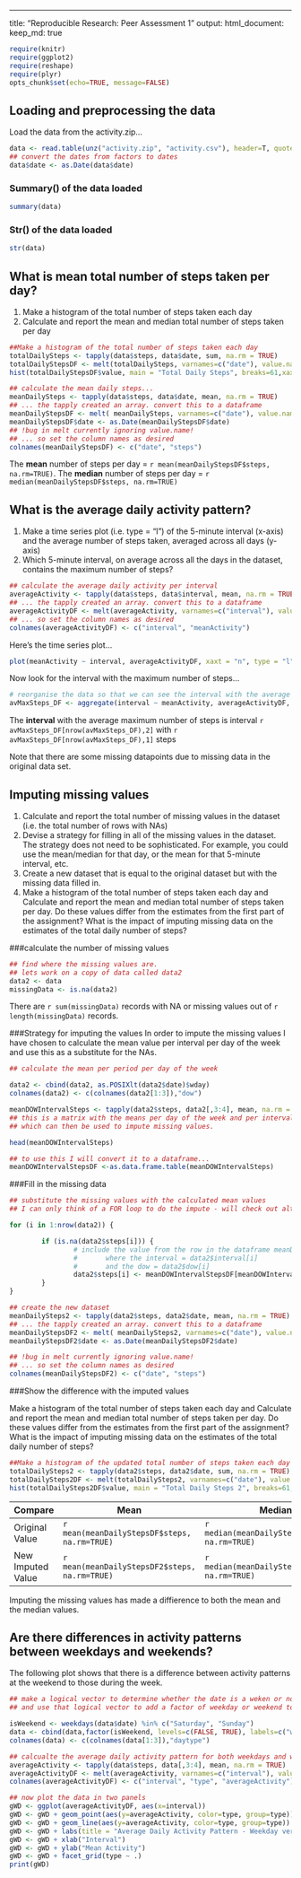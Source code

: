 ---
title: "Reproducible Research: Peer Assessment 1"
output: 
  html_document:
    keep_md: true

```r
require(knitr)
require(ggplot2)
require(reshape)
require(plyr)
opts_chunk$set(echo=TRUE, message=FALSE)
```

## Loading and preprocessing the data
Load the data from the activity.zip...

```r
data <- read.table(unz("activity.zip", "activity.csv"), header=T, quote="\"", sep=",")
## convert the dates from factors to dates
data$date <- as.Date(data$date)

```
### Summary() of the data loaded
```r
summary(data)
```

### Str() of the data loaded
```r
str(data)
```

## What is mean total number of steps taken per day?
1. Make a histogram of the total number of steps taken each day
2. Calculate and report the mean and median total number of steps taken per day

```r
##Make a histogram of the total number of steps taken each day
totalDailySteps <- tapply(data$steps, data$date, sum, na.rm = TRUE)
totalDailyStepsDF <- melt(totalDailySteps, varnames=c("date"), value.name="steps")
hist(totalDailyStepsDF$value, main = "Total Daily Steps", breaks=61,xaxt="n", xlab = "Day")
```

```r
## calculate the mean daily steps...
meanDailySteps <- tapply(data$steps, data$date, mean, na.rm = TRUE)
## ... the tapply created an array. convert this to a dataframe
meanDailyStepsDF <- melt( meanDailySteps, varnames=c("date"), value.name="steps")
meanDailyStepsDF$date <- as.Date(meanDailyStepsDF$date)
## !bug in melt currently ignoring value.name!
## ... so set the column names as desired
colnames(meanDailyStepsDF) <- c("date", "steps")
```
The **mean** number of steps per day = `r mean(meanDailyStepsDF$steps, na.rm=TRUE)`.
The **median** number of steps per day = `r median(meanDailyStepsDF$steps, na.rm=TRUE)`

## What is the average daily activity pattern?
1. Make a time series plot (i.e. type = "l") of the 5-minute interval (x-axis) and the average number of steps taken, averaged across all days (y-axis)
2. Which 5-minute interval, on average across all the days in the dataset, contains the maximum number of steps?

```r

## calculate the average daily activity per interval
averageActivity <- tapply(data$steps, data$interval, mean, na.rm = TRUE)
## ... the tapply created an array. convert this to a dataframe
averageActivityDF <- melt(averageActivity, varnames=c("interval"), value.name="meanActivity")
## ... so set the column names as desired
colnames(averageActivityDF) <- c("interval", "meanActivity")
```
Here's the time series plot...

```r
plot(meanActivity ~ interval, averageActivityDF, xaxt = "n", type = "l")
```

Now look for the interval with the maximum number of steps...
```r
# reorganise the data so that we can see the interval with the average maximum number of steps
avMaxSteps_DF <- aggregate(interval ~ meanActivity, averageActivityDF, max)

```

The **interval** with the average maximum number of steps is interval `r avMaxSteps_DF[nrow(avMaxSteps_DF),2]` with `r avMaxSteps_DF[nrow(avMaxSteps_DF),1]` steps

Note that there are some missing datapoints due to missing data in the original data set.

## Imputing missing values
1. Calculate and report the total number of missing values in the dataset (i.e. the total number of rows with NAs)
2. Devise a strategy for filling in all of the missing values in the dataset. The strategy does not need to be sophisticated. For example, you could use the mean/median for that day, or the mean for that 5-minute interval, etc.
3. Create a new dataset that is equal to the original dataset but with the missing data filled in.
4. Make a histogram of the total number of steps taken each day and Calculate and report the mean and median total number of steps taken per day. Do these values differ from the estimates from the first part of the assignment? What is the impact of imputing missing data on the estimates of the total daily number of steps?

###calculate the number of missing values
```r
## find where the missing values are.
## lets work on a copy of data called data2
data2 <- data
missingData <- is.na(data2)
```
There are `r sum(missingData)` records with NA or missing values out of `r length(missingData)` records.

###Strategy for imputing the values
In order to impute the missing values I have chosen to calculate the mean value per interval per day of the week and use this as a substitute for the NAs.

```r
## calculate the mean per period per day of the week

data2 <- cbind(data2, as.POSIXlt(data2$date)$wday)
colnames(data2) <- c(colnames(data2[1:3]),"dow")

meanDOWIntervalSteps <- tapply(data2$steps, data2[,3:4], mean, na.rm = TRUE)
## this is a matrix with the means per day of the week and per interval
## which can then be used to impute missing values.

head(meanDOWIntervalSteps)

## to use this I will convert it to a dataframe...
meanDOWIntervalStepsDF <-as.data.frame.table(meanDOWIntervalSteps)

```

###Fill in the missing data
```r
## substitute the missing values with the calculated mean values
## I can only think of a FOR loop to do the impute - will check out alternatives later

for (i in 1:nrow(data2)) {

        if (is.na(data2$steps[i])) {
                # include the value from the row in the dataframe meanDOWIntervalStepsDF
                #       where the interval = data2$interval[i]
                #       and the dow = data2$dow[i]
                data2$steps[i] <- meanDOWIntervalStepsDF[meanDOWIntervalStepsDF$dow == data2$dow[i] & meanDOWIntervalStepsDF$interval == data2$interval[i], 3]
        }
}

## create the new dataset
meanDailySteps2 <- tapply(data2$steps, data2$date, mean, na.rm = TRUE)
## ... the tapply created an array. convert this to a dataframe
meanDailyStepsDF2 <- melt( meanDailySteps2, varnames=c("date"), value.name="steps")
meanDailyStepsDF2$date <- as.Date(meanDailyStepsDF2$date)

## !bug in melt currently ignoring value.name!
## ... so set the column names as desired
colnames(meanDailyStepsDF2) <- c("date", "steps")

```

###Show the difference with the imputed values

Make a histogram of the total number of steps taken each day and Calculate and report the mean and median total number of steps taken per day. Do these values differ from the estimates from the first part of the assignment? What is the impact of imputing missing data on the estimates of the total daily number of steps?

```r
##Make a histogram of the updated total number of steps taken each day
totalDailySteps2 <- tapply(data2$steps, data2$date, sum, na.rm = TRUE)
totalDailySteps2DF <- melt(totalDailySteps2, varnames=c("date"), value.name="steps")
hist(totalDailySteps2DF$value, main = "Total Daily Steps 2", breaks=61,xaxt="n", xlab = "Day")
```

Compare | Mean | Median
------- | -------------- | -----------------
Original Value | `r mean(meanDailyStepsDF$steps, na.rm=TRUE)` | `r median(meanDailyStepsDF$steps, na.rm=TRUE)`
New Imputed Value | `r mean(meanDailyStepsDF2$steps, na.rm=TRUE)` | `r median(meanDailyStepsDF2$steps, na.rm=TRUE)`

Imputing the missing values has made a diffierence to both the mean and the median values.

## Are there differences in activity patterns between weekdays and weekends?
The following plot shows that there is a difference between activity patterns at the weekend to those during the week.

```r

## make a logical vector to determine whether the date is a weken or not.
## and use that logical vector to add a factor of weekday or weekend to the data

isWeekend <- weekdays(data$date) %in% c("Saturday", "Sunday")
data <- cbind(data,factor(isWeekend, levels=c(FALSE, TRUE), labels=c("weekday", "weekend")))
colnames(data) <- c(colnames(data[1:3]),"daytype")

## calcualte the average daily activity pattern for both weekdays and weekends
averageActivity <- tapply(data$steps, data[,3:4], mean, na.rm = TRUE)
averageActivityDF <- melt(averageActivity, varnames=c("interval"), value.name="meanActivity")
colnames(averageActivityDF) <- c("interval", "type", "averageActivity")

## now plot the data in two panels
gWD <- ggplot(averageActivityDF, aes(x=interval))
gWD <- gWD + geom_point(aes(y=averageActivity, color=type, group=type))
gWD <- gWD + geom_line(aes(y=averageActivity, color=type, group=type))
gWD <- gWD + labs(title = "Average Daily Activity Pattern - Weekday versus Weekend")
gWD <- gWD + xlab("Interval")
gWD <- gWD + ylab("Mean Activity")
gWD <- gWD + facet_grid(type ~ .)
print(gWD)

```
